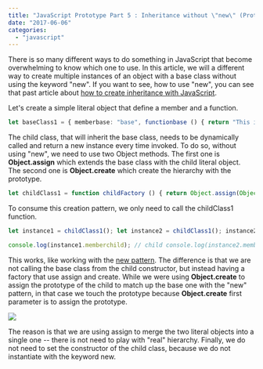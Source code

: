 ```yaml
---
title: "JavaScript Prototype Part 5 : Inheritance without \"new\" (Prototypal Approach)"
date: "2017-06-06"
categories: 
  - "javascript"
---
```


There is so many different ways to do something in JavaScript that become overwhelming to know which one to use. In this article, we will a different way to create multiple instances of an object with a base class without using the keyword "new". If you want to see, how to use "new", you can see that past article about [how to create inheritance with JavaScript](http://patrickdesjardins.com/blog/javascript-prototype-part-2-inheritance).

Let's create a simple literal object that define a member and a function.

```typescript
let baseClass1 = { memberbase: "base", functionbase () { return "This is memberbase value ("+this.memberbase+") with access to the child value ("+this.memberchild+")"; } }; 
``` 


The child class, that will inherit the base class, needs to be dynamically called and return a new instance every time invoked. To do so, without using "new", we need to use two Object methods. The first one is **Object.assign** which extends the base class with the child literal object. The second one is **Object.create** which create the hierarchy with the prototype.

```typescript
let childClass1 = function childFactory () { return Object.assign(Object.create(baseClass1), { memberchild:"child" }); }; 
``` 


To consume this creation pattern, we only need to call the childClass1 function.

```typescript
let instance1 = childClass1(); let instance2 = childClass1(); instance2.memberchild="child 2";

console.log(instance1.memberchild); // child console.log(instance2.memberchild); // child 2 console.log(instance1.functionbase()); // This is memberbase value (base) with access to the child value (child) console.log(instance2.functionbase()); // This is memberbase value (base) with access to the child value (child 2) 
``` 


This works, like working with the [new pattern](http://patrickdesjardins.com/blog/javascript-prototype-part-2-inheritance). The difference is that we are not calling the base class from the child constructor, but instead having a factory that use assign and create. While we were using **Object.create** to assign the prototype of the child to match up the base one with the "new" pattern, in that case we touch the prototype because **Object.create** first parameter is to assign the prototype.

![](images/JavaScriptPrototypeInheritanceNoNew.jpg)

The reason is that we are using assign to merge the two literal objects into a single one -- there is not need to play with "real" hierarchy. Finally, we do not need to set the constructor of the child class, because we do not instantiate with the keyword new.
